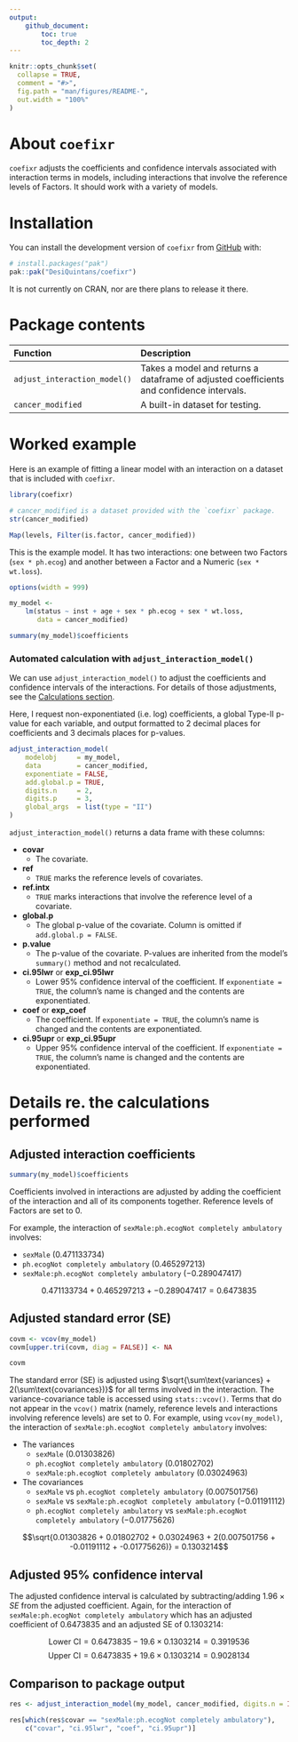 ```yaml
---
output: 
    github_document:
        toc: true
        toc_depth: 2
---
```


<!-- README.md is generated from README.Rmd. Please edit that file -->

```r
knitr::opts_chunk$set(
  collapse = TRUE,
  comment = "#>",
  fig.path = "man/figures/README-",
  out.width = "100%"
)
```


# About `coefixr`

<!-- badges: start -->
<!-- badges: end -->

`coefixr` adjusts the coefficients and confidence intervals associated with interaction terms in models, including interactions that involve the reference levels of Factors. It should work with a variety of models.


# Installation

You can install the development version of `coefixr` from [GitHub](https://github.com/) with:

``` r
# install.packages("pak")
pak::pak("DesiQuintans/coefixr")
```

It is not currently on CRAN, nor are there plans to release it there.


# Package contents

| Function                     | Description                                                                              |
| :--------------------------- | :--------------------------------------------------------------------------------------- |
| `adjust_interaction_model()` | Takes a model and returns a dataframe of adjusted coefficients and confidence intervals. |
| `cancer_modified`            | A built-in dataset for testing.                                                          |



# Worked example

Here is an example of fitting a linear model with an interaction on a dataset that is included with `coefixr`.

```r
library(coefixr)

# cancer_modified is a dataset provided with the `coefixr` package.
str(cancer_modified)

Map(levels, Filter(is.factor, cancer_modified))
```

This is the example model. It has two interactions: one between two Factors (`sex * ph.ecog`) and another between a Factor and a Numeric (`sex * wt.loss`).

```r
options(width = 999)
```

```r
my_model <- 
    lm(status ~ inst + age + sex * ph.ecog + sex * wt.loss, 
       data = cancer_modified)

summary(my_model)$coefficients
```


### Automated calculation with `adjust_interaction_model()`

We can use `adjust_interaction_model()` to adjust the coefficients and confidence intervals of the interactions. For details of those adjustments, see the [Calculations section](#calculations). 

Here, I request non-exponentiated (i.e. log) coefficients, a global Type-II p-value for each variable, and output formatted to 2 decimal places for coefficients and 3 decimals places for p-values.

```r
adjust_interaction_model(
    modelobj     = my_model, 
    data         = cancer_modified, 
    exponentiate = FALSE,
    add.global.p = TRUE,
    digits.n     = 2, 
    digits.p     = 3,
    global_args  = list(type = "II")
)
```

`adjust_interaction_model()` returns a data frame with these columns:

- **covar**
    - The covariate.
- **ref**
    - `TRUE` marks the reference levels of covariates.
- **ref.intx**
    - `TRUE` marks interactions that involve the reference level of a covariate.
- **global.p**
    - The global p-value of the covariate. Column is omitted if `add.global.p = FALSE`.
- **p.value**
    - The p-value of the covariate. P-values are inherited from the model's `summary()` method and not recalculated.
- **ci.95lwr** or **exp_ci.95lwr**
    - Lower 95% confidence interval of the coefficient. If `exponentiate = TRUE`, the column's name is changed and the contents are exponentiated.
- **coef** or **exp_coef**
    - The coefficient. If `exponentiate = TRUE`, the column's name is changed and the contents are exponentiated.
- **ci.95upr** or **exp_ci.95upr**
    - Upper 95% confidence interval of the coefficient. If `exponentiate = TRUE`, the column's name is changed and the contents are exponentiated.



# Details re. the calculations performed

## Adjusted interaction coefficients

```r
summary(my_model)$coefficients
```

Coefficients involved in interactions are adjusted by adding the coefficient of the interaction and all of its components together. Reference levels of Factors are set to 0.

For example, the interaction of `sexMale:ph.ecogNot completely ambulatory` involves:

- `sexMale` ($0.471133734$)
- `ph.ecogNot completely ambulatory` ($0.465297213$)
- `sexMale:ph.ecogNot completely ambulatory` ($-0.289047417$)

$$0.471133734 + 0.465297213 + -0.289047417 = 0.6473835$$


## Adjusted standard error (SE)

```r
covm <- vcov(my_model)
covm[upper.tri(covm, diag = FALSE)] <- NA

covm
```


The standard error (SE) is adjusted using $\sqrt{\sum\text{variances} + 2(\sum\text{covariances})}$ for all terms involved in the interaction. The variance-covariance table is accessed using `stats::vcov()`. Terms that do not appear in the `vcov()` matrix (namely, reference levels and interactions involving reference levels) are set to 0. For example, using `vcov(my_model)`, the interaction of `sexMale:ph.ecogNot completely ambulatory` involves:

- The variances
    - `sexMale` ($0.01303826$)
    - `ph.ecogNot completely ambulatory` ($0.01802702$)
    - `sexMale:ph.ecogNot completely ambulatory` ($0.03024963$)
- The covariances
    - `sexMale` vs `ph.ecogNot completely ambulatory` ($0.007501756$)
    - `sexMale` vs `sexMale:ph.ecogNot completely ambulatory` ($-0.01191112$)
    - `ph.ecogNot completely ambulatory` vs `sexMale:ph.ecogNot completely ambulatory` ($-0.01775626$)

$$\sqrt{0.01303826 + 0.01802702 + 0.03024963 + 2(0.007501756 + -0.01191112 + -0.01775626)} = 0.1303214$$


## Adjusted 95% confidence interval

The adjusted confidence interval is calculated by subtracting/adding $1.96 \times SE$ from the adjusted coefficient. Again, for the interaction of `sexMale:ph.ecogNot completely ambulatory` which has an adjusted coefficient of $0.6473835$ and an adjusted SE of $0.1303214$:

$$\text{Lower CI} = 0.6473835 - 19.6 \times 0.1303214 = 0.3919536$$
$$\text{Upper CI} = 0.6473835 + 19.6 \times 0.1303214 = 0.9028134$$



## Comparison to package output

```r
res <- adjust_interaction_model(my_model, cancer_modified, digits.n = Inf)

res[which(res$covar == "sexMale:ph.ecogNot completely ambulatory"),
    c("covar", "ci.95lwr", "coef", "ci.95upr")]
```

